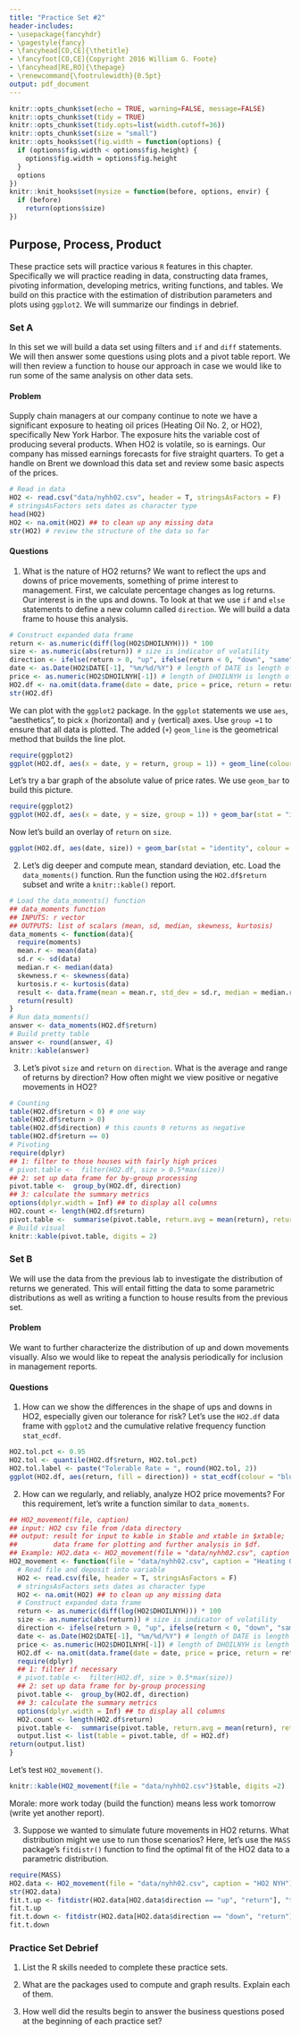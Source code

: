 ```yaml
---
title: "Practice Set #2"
header-includes:
- \usepackage{fancyhdr}
- \pagestyle{fancy}
- \fancyhead[CO,CE]{\thetitle}
- \fancyfoot[CO,CE]{Copyright 2016 William G. Foote}
- \fancyhead[RE,RO]{\thepage}
- \renewcommand{\footrulewidth}{0.5pt}
output: pdf_document
---
```


```r
knitr::opts_chunk$set(echo = TRUE, warning=FALSE, message=FALSE)
knitr::opts_chunk$set(tidy = TRUE)
knitr::opts_chunk$set(tidy.opts=list(width.cutoff=36))
knitr::opts_chunk$set(size = "small")
knitr::opts_hooks$set(fig.width = function(options) {
  if (options$fig.width < options$fig.height) {
    options$fig.width = options$fig.height
  }
  options
})
knitr::knit_hooks$set(mysize = function(before, options, envir) {
  if (before) 
    return(options$size)
})
```

## Purpose, Process, Product

These practice sets will practice various `R` features in this chapter. Specifically we will practice reading in data, constructing data frames, pivoting information, developing metrics, writing functions, and tables. We build on this practice with the estimation of distribution parameters and plots using `ggplot2`. We will summarize our findings in debrief. 

### Set A

In this set we will build a data set using filters and `if` and `diff` statements. We will then answer some questions using plots and a pivot table report. We will then review a function to house our approach in case we would like to run some of the same analysis on other data sets.

#### Problem

Supply chain managers at our company continue to note we have a significant exposure to heating oil prices (Heating Oil No. 2, or HO2), specifically New York Harbor. The exposure hits the variable cost of producing several products. When HO2 is volatile, so is earnings. Our company has missed earnings forecasts for five straight quarters. To get a handle on Brent we download this data set and review some basic aspects of the prices. 

```r
# Read in data
HO2 <- read.csv("data/nyhh02.csv", header = T, stringsAsFactors = F)
# stringsAsFactors sets dates as character type
head(HO2)
HO2 <- na.omit(HO2) ## to clean up any missing data
str(HO2) # review the structure of the data so far
```

#### Questions

1. What is the nature of HO2 returns? We want to reflect the ups and downs of price movements, something of prime interest to management. First, we calculate percentage changes as log returns. Our interest is in the ups and downs. To look at that we use `if` and `else` statements to define a new column called `direction`. We will build a data frame to house this analysis.
```r
# Construct expanded data frame
return <- as.numeric(diff(log(HO2$DHOILNYH))) * 100
size <- as.numeric(abs(return)) # size is indicator of volatility
direction <- ifelse(return > 0, "up", ifelse(return < 0, "down", "same")) # another indicator of volatility
date <- as.Date(HO2$DATE[-1], "%m/%d/%Y") # length of DATE is length of return +1: omit 1st observation
price <- as.numeric(HO2$DHOILNYH[-1]) # length of DHOILNYH is length of return +1: omit first observation
HO2.df <- na.omit(data.frame(date = date, price = price, return = return, size = size, direction = direction)) # clean up data frame by omitting NAs
str(HO2.df)
``` 
We can plot with the `ggplot2` package. In the `ggplot` statements we use `aes`, "aesthetics", to pick `x` (horizontal) and `y` (vertical) axes. Use `group =1` to ensure that all data is plotted. The added (`+`) `geom_line` is the geometrical method that builds the line plot.
```r
require(ggplot2)
ggplot(HO2.df, aes(x = date, y = return, group = 1)) + geom_line(colour = "blue")
``` 

Let's try a bar graph of the absolute value of price rates. We use `geom_bar` to build this picture.
```r
require(ggplot2)
ggplot(HO2.df, aes(x = date, y = size, group = 1)) + geom_bar(stat = "identity", colour = "green")
```
Now let's build an overlay of `return` on `size`.
```r
ggplot(HO2.df, aes(date, size)) + geom_bar(stat = "identity", colour = "darkorange") + geom_line(data = HO2.df, aes(date, return), colour = "blue")
```

2. Let's dig deeper and compute mean, standard deviation, etc. Load the `data_moments()` function. Run the function using the `HO2.df$return` subset and write a `knitr::kable()` report.
```r
# Load the data_moments() function
## data_moments function
## INPUTS: r vector
## OUTPUTS: list of scalars (mean, sd, median, skewness, kurtosis)
data_moments <- function(data){
  require(moments)
  mean.r <- mean(data)
  sd.r <- sd(data)
  median.r <- median(data)
  skewness.r <- skewness(data)
  kurtosis.r <- kurtosis(data)
  result <- data.frame(mean = mean.r, std_dev = sd.r, median = median.r, skewness = skewness.r, kurtosis = kurtosis.r)
  return(result)
}
# Run data_moments()
answer <- data_moments(HO2.df$return)
# Build pretty table
answer <- round(answer, 4)
knitr::kable(answer)
```
3. Let's pivot `size` and `return` on `direction`. What is the average and range of returns by direction? How often might we view positive or negative movements in HO2?
```r
# Counting
table(HO2.df$return < 0) # one way
table(HO2.df$return > 0)
table(HO2.df$direction) # this counts 0 returns as negative
table(HO2.df$return == 0)
# Pivoting
require(dplyr)
## 1: filter to those houses with fairly high prices
# pivot.table <-  filter(HO2.df, size > 0.5*max(size))
## 2: set up data frame for by-group processing
pivot.table <-  group_by(HO2.df, direction)
## 3: calculate the summary metrics
options(dplyr.width = Inf) ## to display all columns
HO2.count <- length(HO2.df$return)
pivot.table <-  summarise(pivot.table, return.avg = mean(return), return.sd = sd(return), quantile.5 = quantile(return, 0.05), quantile.95 = quantile(return, 0.95), percent = (length(return)/HO2.count)*100)
# Build visual
knitr::kable(pivot.table, digits = 2)
```

### Set B

We will use the data from the previous lab to investigate the distribution of returns we generated. This will entail fitting the data to some parametric distributions as well as writing a function to house results from the previous set.

#### Problem

We want to further characterize the distribution of up and down movements visually. Also we would like to repeat the analysis periodically for inclusion in management reports.

#### Questions 
1. How can we show the differences in the shape of ups and downs in HO2, especially given our tolerance for risk? Let's use the `HO2.df` data frame with `ggplot2` and the cumulative relative frequency function `stat_ecdf`.
```r
HO2.tol.pct <- 0.95
HO2.tol <- quantile(HO2.df$return, HO2.tol.pct)
HO2.tol.label <- paste("Tolerable Rate = ", round(HO2.tol, 2))
ggplot(HO2.df, aes(return, fill = direction)) + stat_ecdf(colour = "blue", size = 0.75) + geom_vline(xintercept = HO2.tol, colour = "red", size = 1.5) + annotate("text", x = HO2.tol+15 , y = 0.75, label = HO2.tol.label, colour = "darkred")
```
2. How can we regularly, and reliably, analyze HO2 price movements? For this requirement, let's write a function similar to `data_moments`.
```r
## HO2_movement(file, caption)
## input: HO2 csv file from /data directory
## output: result for input to kable in $table and xtable in $xtable; 
##         data frame for plotting and further analysis in $df.
## Example: HO2.data <- HO2_movement(file = "data/nyhh02.csv", caption = "HO2 NYH")
HO2_movement <- function(file = "data/nyhh02.csv", caption = "Heating Oil No. 2: 1986-2016"){
  # Read file and deposit into variable
  HO2 <- read.csv(file, header = T, stringsAsFactors = F)
  # stringsAsFactors sets dates as character type
  HO2 <- na.omit(HO2) ## to clean up any missing data
  # Construct expanded data frame
  return <- as.numeric(diff(log(HO2$DHOILNYH))) * 100
  size <- as.numeric(abs(return)) # size is indicator of volatility
  direction <- ifelse(return > 0, "up", ifelse(return < 0, "down", "same")) # another indicator of volatility
  date <- as.Date(HO2$DATE[-1], "%m/%d/%Y") # length of DATE is length of return +1: omit 1st observation
  price <- as.numeric(HO2$DHOILNYH[-1]) # length of DHOILNYH is length of return +1: omit first observation
  HO2.df <- na.omit(data.frame(date = date, price = price, return = return, size = size, direction = direction)) # clean up data frame by omitting NAs
  require(dplyr)
  ## 1: filter if necessary
  # pivot.table <-  filter(HO2.df, size > 0.5*max(size))
  ## 2: set up data frame for by-group processing
  pivot.table <-  group_by(HO2.df, direction)
  ## 3: calculate the summary metrics
  options(dplyr.width = Inf) ## to display all columns
  HO2.count <- length(HO2.df$return)
  pivot.table <-  summarise(pivot.table, return.avg = mean(return), return.sd = sd(return), quantile.5 = quantile(return, 0.05), quantile.95 = quantile(return, 0.95), percent = (length(return)/HO2.count)*100)
  output.list <- list(table = pivot.table, df = HO2.df)
return(output.list)
}
```
Let's test `HO2_movement()`.
```r
knitr::kable(HO2_movement(file = "data/nyhh02.csv")$table, digits =2)
```
Morale: more work today (build the function) means less work tomorrow (write yet another report).

3. Suppose we wanted to simulate future movements in HO2 returns. What distribution might we use to run those scenarios? Here, let's use the `MASS` package's `fitdistr()` function to find the optimal fit of the HO2 data to a parametric distribution.
```r
require(MASS)
HO2.data <- HO2_movement(file = "data/nyhh02.csv", caption = "HO2 NYH")$df
str(HO2.data)
fit.t.up <- fitdistr(HO2.data[HO2.data$direction == "up", "return"], "t", hessian = TRUE)
fit.t.up
fit.t.down <- fitdistr(HO2.data[HO2.data$direction == "down", "return"], "t", hessian = TRUE)
fit.t.down
```

### Practice Set Debrief

1. List the R skills needed to complete these practice sets.

2. What are the packages used to compute and graph results. Explain each of them.

3. How well did the results begin to answer the business questions posed at the beginning of each practice set?
